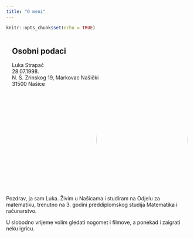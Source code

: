 ```yaml
---
title: "O meni"
---
```


```r
knitr::opts_chunk$set(echo = TRUE)
```

<style>
.tldr{display: flex; flex-direction: row-reverse; flex-wrap: wrap}
.imageCont{display: flex; flex-direction: row; flex-wrap: wrap; max-width: 100%; align-items: center; justify-content: center;  margin: 1rem 0;}
.imageCont img {max-width: 175px; height: 100%; object-fit: cover; }
.imageCont figure{margin: 0 5px; height: 175px;}
.headerImg{margin: 0 0.5rem; display: flex; justify-content: center; overflow: hidden; border-radius: 50%; width: 250px; height: 240px; align-items: center; border: 4px solid var(--content); box-shadow: var(--mainShadow)}
.tldr-text{flex: 45%; margin: 0 1rem; margin-bottom: 10px}
.headerImg img{width: 250px; margin: 0 auto; height: 250px; object-fit: cover; mix-blend-mode: normal}
</style>

<div class='tldr'>
<div class='tldr-text'>
## Osobni podaci
Luka Strapač \
28.07.1998. \
N. Š. Zrinskog 19, Markovac Našički \
31500 Našice


</div>
<div class='headerImg'>
![](/img/myProfile.jpg)
</div>
</div>

\
Pozdrav, ja sam Luka. Živim u Našicama i studiram na Odjelu za matematiku, trenutno na 3. godini preddiplomskog studija Matematika i računarstvo. \

U slobodno vrijeme volim gledati nogomet i filmove, a ponekad i zaigrati neku igricu.